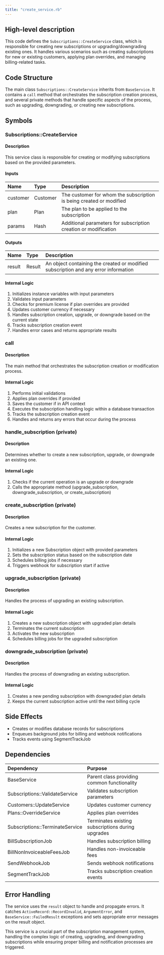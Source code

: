 ```yaml
---
title: "create_service.rb"
---
```


## High-level description
This code defines the `Subscriptions::CreateService` class, which is responsible for creating new subscriptions or upgrading/downgrading existing ones. It handles various scenarios such as creating subscriptions for new or existing customers, applying plan overrides, and managing billing-related tasks.

## Code Structure
The main class `Subscriptions::CreateService` inherits from `BaseService`. It contains a `call` method that orchestrates the subscription creation process, and several private methods that handle specific aspects of the process, such as upgrading, downgrading, or creating new subscriptions.

## Symbols

### Subscriptions::CreateService
#### Description
This service class is responsible for creating or modifying subscriptions based on the provided parameters.

#### Inputs
| Name | Type | Description |
|:-----|:-----|:------------|
| customer | Customer | The customer for whom the subscription is being created or modified |
| plan | Plan | The plan to be applied to the subscription |
| params | Hash | Additional parameters for subscription creation or modification |

#### Outputs
| Name | Type | Description |
|:-----|:-----|:------------|
| result | Result | An object containing the created or modified subscription and any error information |

#### Internal Logic
1. Initializes instance variables with input parameters
2. Validates input parameters
3. Checks for premium license if plan overrides are provided
4. Updates customer currency if necessary
5. Handles subscription creation, upgrade, or downgrade based on the current state
6. Tracks subscription creation event
7. Handles error cases and returns appropriate results

### call
#### Description
The main method that orchestrates the subscription creation or modification process.

#### Internal Logic
1. Performs initial validations
2. Applies plan overrides if provided
3. Saves the customer if in API context
4. Executes the subscription handling logic within a database transaction
5. Tracks the subscription creation event
6. Handles and returns any errors that occur during the process

### handle_subscription (private)
#### Description
Determines whether to create a new subscription, upgrade, or downgrade an existing one.

#### Internal Logic
1. Checks if the current operation is an upgrade or downgrade
2. Calls the appropriate method (upgrade_subscription, downgrade_subscription, or create_subscription)

### create_subscription (private)
#### Description
Creates a new subscription for the customer.

#### Internal Logic
1. Initializes a new Subscription object with provided parameters
2. Sets the subscription status based on the subscription date
3. Schedules billing jobs if necessary
4. Triggers webhook for subscription start if active

### upgrade_subscription (private)
#### Description
Handles the process of upgrading an existing subscription.

#### Internal Logic
1. Creates a new subscription object with upgraded plan details
2. Terminates the current subscription
3. Activates the new subscription
4. Schedules billing jobs for the upgraded subscription

### downgrade_subscription (private)
#### Description
Handles the process of downgrading an existing subscription.

#### Internal Logic
1. Creates a new pending subscription with downgraded plan details
2. Keeps the current subscription active until the next billing cycle

## Side Effects
- Creates or modifies database records for subscriptions
- Enqueues background jobs for billing and webhook notifications
- Tracks events using SegmentTrackJob

## Dependencies
| Dependency | Purpose |
|:-----------|:--------|
| BaseService | Parent class providing common functionality |
| Subscriptions::ValidateService | Validates subscription parameters |
| Customers::UpdateService | Updates customer currency |
| Plans::OverrideService | Applies plan overrides |
| Subscriptions::TerminateService | Terminates existing subscriptions during upgrades |
| BillSubscriptionJob | Handles subscription billing |
| BillNonInvoiceableFeesJob | Handles non-invoiceable fees |
| SendWebhookJob | Sends webhook notifications |
| SegmentTrackJob | Tracks subscription creation events |

## Error Handling
The service uses the `result` object to handle and propagate errors. It catches `ActiveRecord::RecordInvalid`, `ArgumentError`, and `BaseService::FailedResult` exceptions and sets appropriate error messages on the result object.

This service is a crucial part of the subscription management system, handling the complex logic of creating, upgrading, and downgrading subscriptions while ensuring proper billing and notification processes are triggered.